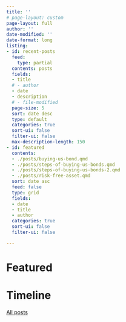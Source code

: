```yaml
---
title: ''
# page-layout: custom
page-layout: full
author: ''
date-modified: ''
date-format: long
listing:
- id: recent-posts
  feed:
    type: partial
  contents: posts
  fields:
  - title
  # - author
  - date
  - description
  # - file-modified
  page-size: 5
  sort: date desc
  type: default
  categories: true
  sort-ui: false
  filter-ui: false
  max-description-length: 150
- id: featured
  contents:
  - ./posts/buying-us-bond.qmd
  - ./posts/steps-of-buying-us-bonds.qmd
  - ./posts/steps-of-buying-us-bonds-2.qmd
  - ./posts/risk-free-asset.qmd
  sort: date asc
  feed: false
  type: grid
  fields:
  - date
  - title
  - author
  categories: true
  sort-ui: false
  filter-ui: false

---
```


# Featured

:::{#featured}
:::

# Timeline

:::{#recent-posts}
:::


[All posts](time-machine.qmd)
